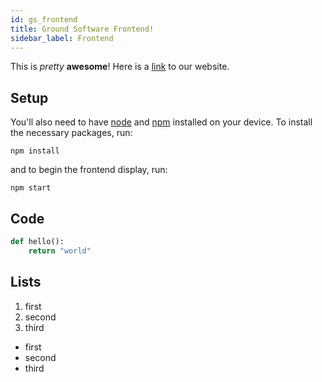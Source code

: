 ```yaml
---
id: gs_frontend
title: Ground Software Frontend!
sidebar_label: Frontend
---
```


This is _pretty_ **awesome**! Here is a [link](https://projectcaelus.org) to our website.

## Setup

You'll also need to have [node](https://nodejs.org/en/) and [npm](https://www.npmjs.com/) installed on your device.
To install the necessary packages, run:

```
npm install
```

and to begin the frontend display, run:

```
npm start
```


## Code

```python
def hello():
    return "world"
```

## Lists

1. first
2. second
3. third

-   first
-   second
-   third

